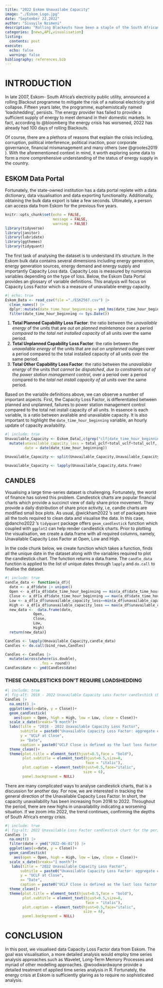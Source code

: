 ```yaml
---
title: "2022 Eskom Unavailabe Capacity"
image: "./Eskom_Logo.jpg"
date: "September 22,2022"
author: "Sivuyile Nzimeni"
description: "Rolling Blackouts have been a staple of the South African economy since 2008. In this post, we visualise the an aggregate of Eskom's unavailable capacity variables."
categories: [news,API,visualisation]
listing:
  contents: post
execute: 
  echo: false
  warning: false
bibliography: references.bib
---
```


# INTRODUCTION

In late 2007, Eskom- South Africa's electricity public utility, announced a rolling Blackout programme to mitigate the risk of a national electricity grid collapse. Fifteen years later, the programme, euphemistically named 'loadshedding', persists. The energy provider has failed to provide a sufficient supply of energy to meet demand in their domestic markets. In fact, according to @bloomberg the energy crisis has worsened, 2022 has already had 100 days of rolling Blackouts.

Of course, there are a plethora of reasons that explain the crisis including, corruption, political interference, political inaction, poor corporate governance, financial mismanagement and many others (see @grootes2019 ). With the aforementioned context in mind, it worth exploring some data to form a more comprehensive understanding of the status of energy supply in the country.

## ESKOM Data Portal

Fortunately, the state-owned institution has a data portal replete with a data dictionary, data visualisation and data exporting functionality. Additionally, obtaining the bulk data export is take a few seconds. Ultimately, a person can access data from Eskom for the previous five years.

```r
knitr::opts_chunk$set(echo = FALSE,
                      message = FALSE,
                      warning = FALSE)
library(tidyverse)
library(janitor)
library(lubridate)
library(ggthemes)
library(tidyquant)
```

The first task of analysing the dataset is to understand it's structure. In the Eskom bulk data contains several dimensions including energy generation, energy generation sources, energy demand and energy supply and importantly Capacity Loss data. Capacity Loss is measured by numerous variables depending on the type of loss. Below, the Eskom Data Portal provides an glossary of variable definitions. This analysis will focus on Capacity Loss Factor which is a measure of unavailable energy capacity.

```r
#| echo: true
Eskom_Data <- read_csv(file ="./ESK2567.csv") |> 
  clean_names() |> 
  dplyr::mutate(date_time_hour_beginning = ymd_hms(date_time_hour_beginning)) |>
  filter(date_time_hour_beginning <= Sys.Date())
```

1.  **Total Planned Capability Loss Factor**: the ratio between the *unavailable energy* of the *units* that are *out on planned maintenance* over a period *compared to the total net installed capacity* of all units over the same period.
2.  **Total Unplanned Capability Loss Factor**: the ratio between the *unavailable energy* of the units that are *out on unplanned outages* over a period compared to the total installed capacity of all units over the same period.
3.  **Total Other Capability Loss Factor**: the ratio between the *unavailable energy* of the units *that cannot be dispatched*, *due to constraints out of the power station management control*, over a period over a period compared to the *total net install capacity of all units* over the same period.

Based on the variable definitions above, we can observe a number of important aspects. First, the Capacity Loss Factor, is differentiated between planned and unplanned, failures to power station management control compared to the total net install capacity of all units. In essence is each variable, is a ratio between available and unavailable capacity. It is also important to highlight the `date_time_hour_beginning` variable, an hourly update of capacity availability.

```r
#| include: true
Unavailable_Capacity <- Eskom_Data[,c(grep("clf|date_time_hour_beginning",names(Eskom_Data)))]|>
  mutate(unavailable_capacity_loss = total_pclf+total_uclf+total_oclf,
         date = date(date_time_hour_beginning))

Unavailable_Capacity <- split(Unavailable_Capacity,Unavailable_Capacity$date)

Unavailable_Capacity <- lapply(Unavailable_Capacity,data.frame)
```

## CANDLES

Visualising a large time-series dataset is challenging. Fortunately, the world of finance has solved this problem. Candlestick charts are popular financial charts which provide a succinct view of daily share price movement. They provide a daily distribution of share price activity, i.e, candle charts are modified small box plots. As usual, @wickham2022 's set of packages have all the tools required to clean data and visualise the data. In this case, @dancho2022 's `tidyquant` package offers `geom_candlestick` function which coupled with `ggplot2` can help render candlestick charts. Prior to plotting the visualisation, we create a data.frame with all required columns, namely, Unavailable Capacity Loss Factor at Open, Low and High.

In the code chunk below, we create function which takes a function, finds all the unique date in the dataset along with the variables required to plot the candlestick chart. The function returns a data.frame. The `candle_data` function is applied to the list of unique dates through `lapply` and `do.call` to finalise the dataset.

```r
#| include: true
candle_data <- function(a_df){
  date <- a_df$date |> unique()
  Open <- a_df[a_df$date_time_hour_beginning == min(a_df$date_time_hour_beginning),"unavailable_capacity_loss"][1]
  Close <- a_df[a_df$date_time_hour_beginning == max(a_df$date_time_hour_beginning),"unavailable_capacity_loss"][1]
  Low <- a_df[a_df$unavailable_capacity_loss==min(a_df$unavailable_capacity_loss),"unavailable_capacity_loss"][1]
  High <- a_df[a_df$unavailable_capacity_loss == max(a_df$unavailable_capacity_loss),"unavailable_capacity_loss"][1]
  new_data <-  data.frame(date,
             Open,
             Close,
             Low,
             High)
  return(new_data)}

Candles <- lapply(Unavailable_Capacity,candle_data)
Candles <- do.call(bind_rows,Candles)

Candles <- Candles |> 
  mutate(across(where(is.double),
                .fns = round))
Candles$date <- ymd(Candles$date)
```

### THESE CANDLESTICKS DON'T REQUIRE LOADSHEDDING

```r
#| include: true
#| fig-alt: 2018 - 2022 Unavailable Capacity Loss Factor candlestick chart illustrating new highs in unavailable throughout the period to 2022. 
Candles |>
  na.omit() |> 
  ggplot(aes(x=date, y = Close))+
  geom_candlestick(
    aes(open = Open, high = High, low = Low, close = Close))+
  scale_x_date(breaks="9 month")+
  labs(title = "2018 - 2022 Unavailable Capacity Loss Factor",
       subtitle = paste0("Unavailable Capacity Loss Factor: aggregate of total planned capacity loss factor,\n total unplanned capacity loss factor\n and total other capacity loss factor"),
       y = "UCLF at Close",
       x= "Date",
       caption = paste0("UCLF Close is defined as the last loss factor on the day."))+
  theme_clean()+
  theme(plot.title = element_text(hjust=0.5,face = "bold"),
        plot.subtitle = element_text(hjust=0.5,size=8,
                                     face = "italic"),
        plot.caption = element_text(hjust=0.5,face="italic",
                                    size = 6),
        panel.background = NULL)
```

There are many complicated ways to analyse candlestick charts, that is a discussion for another day. For now, we are interested in tracking the general direction of the Unavailable Capacity Loss Factor. In short, the capacity unavailability has been increasing from 2018 to 2022. Throughout the period, there are new highs in unavailability indicating a worsening situation. If we zoom into 2022, the trend continues, confirming the depths of South Africa's energy crisis.

```r
#| include: true
#| fig-alt: 2022 Unavailable Loss Factor candlestick chart for the period June 2022 to September 2022. In line with the earlier plot, there are new highs in the period for Unavailable Capacity Loss Factor indicator.
Candles |>
  na.omit() |> 
  filter(date > ymd("2022-06-01")) |> 
  ggplot(aes(x=date, y = Close))+
  geom_candlestick(
    aes(open = Open, high = High, low = Low, close = Close))+
  scale_x_date(breaks="1 month")+
   labs(title = "2022 Unavailable Capacity Loss Factor",
       subtitle = paste0("Unavailable Capacity Loss Factor: aggregate of total planned capacity loss factor,\n total unplanned capacity loss factor\n and total other capacity loss factor"),
       y = "UCLF at Close",
       x= "Date",
       caption = paste0("UCLF Close is defined as the last loss factor on the day."))+
  theme_clean()+
  theme(plot.title = element_text(hjust=0.5,face = "bold"),
        plot.subtitle = element_text(hjust=0.5,size=8,
                                     face = "italic"),
        plot.caption = element_text(hjust=0.5,face="italic",
                                    size = 6),
        panel.background = NULL)
```

# CONCLUSION

In this post, we visualised data Capacity Loss Factor data from Eskom. The goal was visualisation, a more detailed analysis would employ time series analysis approaches such as Wavelet, Long-Term Memory Processes and myriad of other modelling approaches. @woodwardwayne provide a detailed treatment of applied time series analysis in R. Fortunately, the energy crisis at Eskom is sufficiently glaring as to require no sophisticated analysis.
